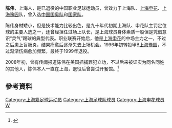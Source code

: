 {{Football player infobox
| playername = 陈伟
| image = 
| fullname = 陈伟
| englishfullname = Chen Wei
| nickname =
| dateofbirth = {{birth date and age|1968|1|21}}
| height = {{height|m=1.68}}
| countryofbirth = {{CHN}}
| cityofbirth = [[上海|上海]]
| currentclub = 已退役
| position =中场
| youthyears =
| youthclubs =
| years = 1988-1993年<br/>1994-1995年<br>1996-1998年
| clubs = [[上海足球队|上海队]]<br/>[[上海申花|上海申花]]<br>[[上海豫园足球俱乐部|上海豫园]]
| caps(goals)= 12{{0}}(0)
| nationalyears = 1991年
| nationalteam = {{fb|CHN}}
| nationalcaps(goals)=
}}
'''陈伟'''{{BD|1968年|1月21日|||C}}，上海人，是已退役的中国职业足球运动员，曾效力于上海队、[[上海申花|上海申花]]、[[上海豫园足球俱乐部|上海豫园]]队，曾入选[[中国国家奥林匹克足球队|中国国奥队]]和[[中国国家足球队|国家队]]。

陈伟身材矮小，但是技术能力比较出色，是九十年代初期上海队、申花队主罚定位球的主要人选之一，还曾经担任过场上队长，是上海球员身体素质一般但是凭借意识“灵气”踢球的典型代表。职业联赛开始后，他是[[上海申花|上海申花]]的中场主力之一，不过之后患上盲肠炎，结果痊愈后逐渐失去上场机会。1996年初转投甲B[[上海豫园足球俱乐部|上海豫园]]，不过渐渐伤病愈加频繁，最终于1999年退役。

2008年初，曾有传闻报道陈伟在美国抓捕罪犯立功，不过后来被证实为同名同姓的其他人，陈伟本人一直在上海，退役后曾尝试开餐馆。<ref>{{cite news|url=http://sports.qq.com/a/20080305/000036.htm|title=申花队长美国立功？ 陈伟：人在上海消息有误|publisher=腾讯体育|date=2008-03-05|accessdate=2008-07-09}}</ref>

==參考資料==
{{reflist}}

{{上海申花1995年}}
{{DEFAULTSORT:CHEN Wei}}
[[Category:上海籍足球运动员|Category:上海籍足球运动员]]
[[Category:上海足球队球员|Category:上海足球队球员]]
[[Category:上海申花球员|Category:上海申花球员]]
[[Category:陈姓|W]]